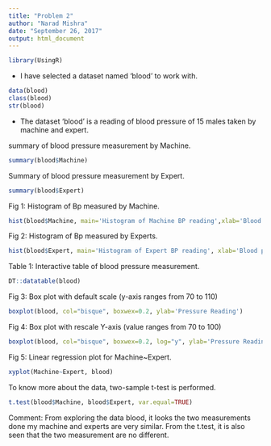 ```yaml
---
title: "Problem 2"
author: "Narad Mishra"
date: "September 26, 2017"
output: html_document
---
```


```r
library(UsingR)
```

* I have selected a dataset named 'blood' to work with.

```r
data(blood)
class(blood)
str(blood)
```

* The dataset 'blood' is a reading of blood pressure of 15 males taken by machine and expert.

summary of blood pressure measurement by Machine.
```r
summary(blood$Machine)
```

Summary of blood pressure measurement by Expert.
```r
summary(blood$Expert)
```

Fig 1: Histogram of Bp measured by Machine.
```r
hist(blood$Machine, main='Histogram of Machine BP reading',xlab='Blood pressure reading')
```

Fig 2: Histogram of Bp measured by Experts.
```r
hist(blood$Expert, main='Histogram of Expert BP reading', xlab='Blood pressure reading')
```


Table 1: Interactive table of blood pressure measurement.

```r
DT::datatable(blood)
```


Fig 3: Box plot with default scale (y-axis ranges from 70 to 110)
```r
boxplot(blood, col="bisque", boxwex=0.2, ylab='Pressure Reading')
```

Fig 4: Box plot with rescale Y-axis (value ranges from 70 to 100)
```r
boxplot(blood, col="bisque", boxwex=0.2, log="y", ylab='Pressure Reading')
```

Fig 5: Linear regression plot for Machine~Expert.
```r
xyplot(Machine~Expert, blood)
```

To know more about the data, two-sample t-test is performed.

```r
t.test(blood$Machine, blood$Expert, var.equal=TRUE)
```

Comment:
From exploring the data blood, it looks the two measurements done my machine and experts are very similar. From the t.test, it is also seen that the two measurement are no different.


 
